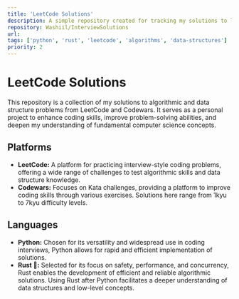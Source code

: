 ```yaml
---
title: 'LeetCode Solutions'
description: A simple repository created for tracking my solutions to leetcode problems. I mainly solve problems in Python for real technical interview practice and Rust for practice in the language.
repository: Washiil/InterviewSolutions
url:
tags: ['python', 'rust', 'leetcode', 'algorithms', 'data-structures']
priority: 2
---
```


# LeetCode Solutions

This repository is a collection of my solutions to algorithmic and data structure problems from LeetCode and Codewars. It serves as a personal project to enhance coding skills, improve problem-solving abilities, and deepen my understanding of fundamental computer science concepts.

## Platforms

- **LeetCode:** A platform for practicing interview-style coding problems, offering a wide range of challenges to test algorithmic skills and data structure knowledge.
- **Codewars:** Focuses on Kata challenges, providing a platform to improve coding skills through various exercises. Solutions here range from 1kyu to 7kyu difficulty levels.

## Languages

- **Python:** Chosen for its versatility and widespread use in coding interviews, Python allows for rapid and efficient implementation of solutions.
- **Rust 🦀:** Selected for its focus on safety, performance, and concurrency, Rust enables the development of efficient and reliable algorithmic solutions. Using Rust after Python facilitates a deeper understanding of data structures and low-level concepts.
